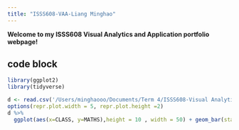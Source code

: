 ```yaml
---
title: "ISSS608-VAA-Liang Minghao"
---
```


**Welcome to my ISSS608 Visual Analytics and Application portfolio webpage!**

## code block

```r
library(ggplot2)
library(tidyverse)

d <- read.csv('/Users/minghaooo/Documents/Term 4/ISSS608-Visual Analytics/inclass-1/Exam_data.csv')
options(repr.plot.width = 5, repr.plot.height =2)
d %>%
  ggplot(aes(x=CLASS, y=MATHS),height = 10 , width = 50) + geom_bar(stat = "summary",fun = "mean")
```
